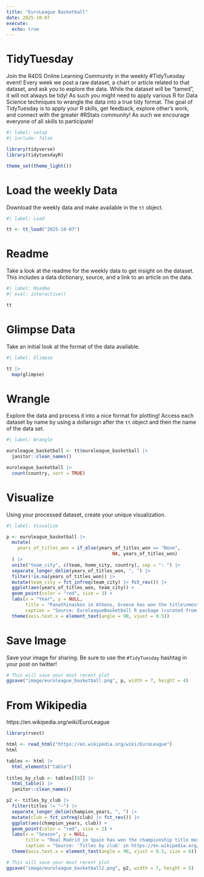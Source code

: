 ```yaml
---
title: "EuroLeague Basketball"
date: 2025-10-07
execute: 
  echo: true
---
```


# TidyTuesday

Join the R4DS Online Learning Community in the weekly #TidyTuesday event!
Every week we post a raw dataset, a chart or article related to that dataset, and ask you to explore the data.
While the dataset will be “tamed”, it will not always be tidy! As such you might need to apply various R for Data Science techniques to wrangle the data into a true tidy format.
The goal of TidyTuesday is to apply your R skills, get feedback, explore other’s work, and connect with the greater #RStats community!
As such we encourage everyone of all skills to participate!

```r
#| label: setup
#| include: false

library(tidyverse)
library(tidytuesdayR)

theme_set(theme_light())
```

# Load the weekly Data

Download the weekly data and make available in the `tt` object.

```r
#| label: Load

tt <- tt_load("2025-10-07")

```

# Readme

Take a look at the readme for the weekly data to get insight on the dataset.
This includes a data dictionary, source, and a link to an article on the data.

```r
#| label: Readme
#| eval: interactive()

tt

```

# Glimpse Data

Take an initial look at the format of the data available.

```r
#| label: Glimpse

tt |> 
  map(glimpse)
```

# Wrangle

Explore the data and process it into a nice format for plotting! Access each dataset by name by using a dollarsign after the `tt` object and then the name of the data set.

```r
#| label: Wrangle

euroleague_basketball <- tt$euroleague_basketball |> 
  janitor::clean_names()
```

```r
euroleague_basketball |> 
  count(country, sort = TRUE)
```

# Visualize

Using your processed dataset, create your unique visualization.

```r
#| label: Visualize

p <- euroleague_basketball |> 
  mutate(
    years_of_titles_won = if_else(years_of_titles_won == "None",
                                       NA, years_of_titles_won)
  ) |> 
  unite("team_city", c(team, home_city, country), sep = ": ") |> 
  separate_longer_delim(years_of_titles_won, ", ") |> 
  filter(!is.na(years_of_titles_won)) |> 
  mutate(team_city = fct_infreq(team_city) |> fct_rev()) |> 
  ggplot(aes(years_of_titles_won, team_city)) +
  geom_point(color = "red", size = 3) +
  labs(x = "Year", y = NULL,
       title = "Panathinaikos in Athens, Greece has won the title\nmost in EuroLeague Basketball",
       caption = "Source: EuroleagueBasketball R package (curated from Wikipedia and EuroLeague records)") +
  theme(axis.text.x = element_text(angle = 90, vjust = 0.5))
```

# Save Image

Save your image for sharing. Be sure to use the `#TidyTuesday` hashtag in your post on twitter! 

```r

# This will save your most recent plot
ggsave("image/euroleague_basketball.png", p, width = 7, height = 4)
```

# From Wikipedia

https://en.wikipedia.org/wiki/EuroLeague

```r
library(rvest)

html <- read_html("https://en.wikipedia.org/wiki/EuroLeague")
html

tables <- html |> 
  html_elements("table")
  
titles_by_club <- tables[[8]] |> 
  html_table() |> 
  janitor::clean_names()

p2 <- titles_by_club |> 
  filter(titles != "–") |> 
  separate_longer_delim(champion_years, ", ") |> 
  mutate(club = fct_infreq(club) |> fct_rev()) |> 
  ggplot(aes(champion_years, club)) +
  geom_point(color = "red", size = 2) +
  labs(x = "Season", y = NULL,
       title = "Real Madrid in Spain has won the championship title most\nin EuroLeague Basketball",
       caption = "Source: 'Titles by club' in https://en.wikipedia.org/wiki/EuroLeague") +
  theme(axis.text.x = element_text(angle = 90, vjust = 0.5, size = 6))
```


```r

# This will save your most recent plot
ggsave("image/euroleague_basketball2.png", p2, width = 7, height = 5)
```
